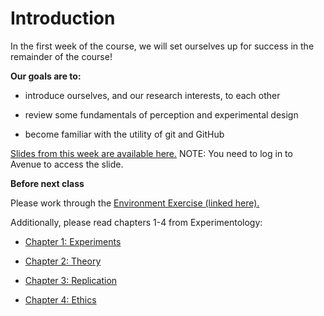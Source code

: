 # Introduction

In the first week of the course, we will set ourselves up for success in the remainder of the course! 

**Our goals are to:**

- introduce ourselves, and our research interests, to each other

- review some fundamentals of perception and experimental design

- become familiar with the utility of git and GitHub


[Slides from this week are available here.](https://avenue.cllmcmaster.ca/d2l/le/content/668523/viewContent/5011198/View) NOTE: You need to log in to Avenue to access the slide. 



::: {.callout-important title="Assignments and Exercises"}
**Before next class**

Please work through the [Environment Exercise (linked here).](exercise_environment.qmd) 

Additionally, please read chapters 1-4 from Experimentology:

- [Chapter 1: Experiments  ](https://experimentology.io/001-experiments.html)

- [Chapter 2: Theory  ](https://experimentology.io/002-theories.html)

- [Chapter 3: Replication  ](https://experimentology.io/003-replication.html)

- [Chapter 4: Ethics  ](https://experimentology.io/004-ethics.html)

:::



